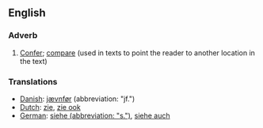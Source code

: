 ==English==
===Adverb===

# [[Confer]]; [[compare]] (used in texts to point the reader to another location in the text)

===Translations===
*[[Danish]]: [[jævnfør]] (abbreviation: "jf.")
*[[Dutch]]: [[zie]], [[zie ook]]
*[[German]]: [[siehe (abbreviation: "s.")]], [[siehe auch]]